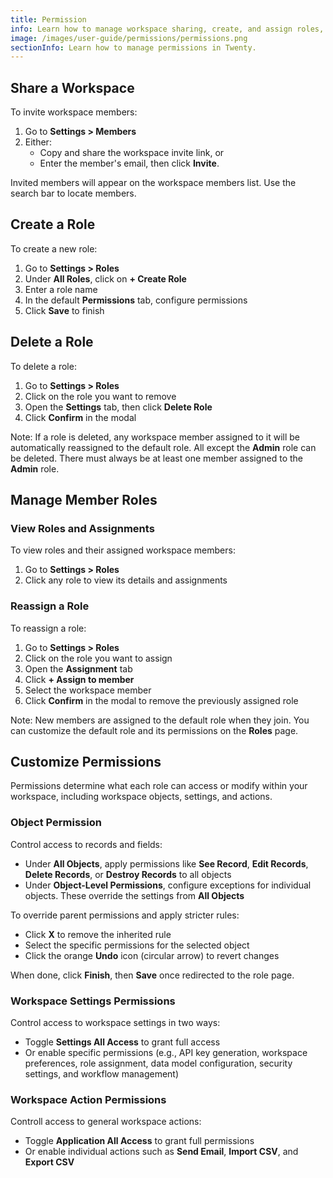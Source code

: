 ```yaml
---
title: Permission
info: Learn how to manage workspace sharing, create, and assign roles, and customize permissions for objects, settings, and general actions.
image: /images/user-guide/permissions/permissions.png
sectionInfo: Learn how to manage permissions in Twenty.
---
```


## Share a Workspace

To invite workspace members:

1. Go to **Settings > Members**
2. Either:
    - Copy and share the workspace invite link, or 
    - Enter the member's email, then click **Invite**.

Invited members will appear on the workspace members list. Use the search bar to locate members.

## Create a Role

To create a new role:

1. Go to **Settings > Roles**
2. Under **All Roles**, click on **+ Create Role**
3. Enter a role name
4. In the default **Permissions** tab, configure permissions
5. Click **Save** to finish

## Delete a Role

To delete a role:

1. Go to **Settings > Roles**
2. Click on the role you want to remove
3. Open the **Settings** tab, then click **Delete Role**
4. Click **Confirm** in the modal

Note: If a role is deleted, any workspace member assigned to it will be automatically reassigned to the default role. All except the **Admin** role can be deleted. There must always be at least one member assigned to the **Admin** role.

## Manage Member Roles

### View Roles and Assignments

To view roles and their assigned workspace members:

1. Go to **Settings > Roles**
2. Click any role to view its details and assignments

### Reassign a Role

To reassign a role: 

1. Go to **Settings > Roles**
2. Click on the role you want to assign
3. Open the **Assignment** tab
4. Click **+ Assign to member** 
5. Select the workspace member
6. Click **Confirm** in the modal to remove the previously assigned role

Note: New members are assigned to the default role when they join. You can customize the default role and its permissions on the **Roles** page.

## Customize Permissions

Permissions determine what each role can access or modify within your workspace, including workspace objects, settings, and actions.

### Object Permission

Control access to records and fields:

- Under **All Objects**, apply permissions like **See Record**, **Edit Records**, **Delete Records**, or **Destroy Records** to all objects
- Under **Object-Level Permissions**, configure exceptions for individual objects. These override the settings from **All Objects**

To override parent permissions and apply stricter rules:

- Click **X** to remove the inherited rule
- Select the specific permissions for the selected object 
- Click the orange **Undo** icon (circular arrow) to revert changes

When done, click **Finish**, then **Save** once redirected to the role page.

### Workspace Settings Permissions

Control access to workspace settings in two ways:

- Toggle **Settings All Access** to grant full access 
- Or enable specific permissions (e.g., API key generation, workspace preferences, role assignment, data model configuration, security settings, and workflow management)

### Workspace Action Permissions

Controll access to general workspace actions:

- Toggle **Application All Access** to grant full permissions
- Or enable individual actions such as **Send Email**, **Import CSV**, and **Export CSV**

<ArticleEditContent></ArticleEditContent>